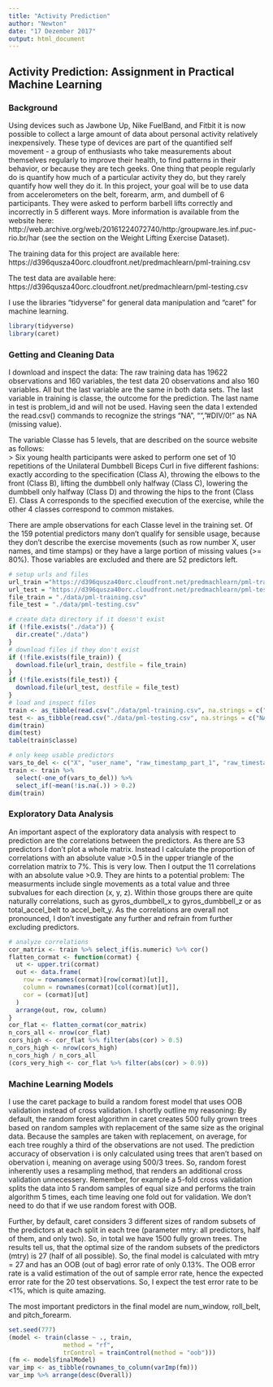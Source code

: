 ---
title: "Activity Prediction"
author: "Newton"
date: "17 Dezember 2017"
output: html_document
---
## Activity Prediction: Assignment in Practical Machine Learning

### Background
Using devices such as Jawbone Up, Nike FuelBand, and Fitbit it is now possible to collect a large amount of data about personal activity relatively inexpensively. These type of devices are part of the quantified self movement - a group of enthusiasts who take measurements about themselves regularly to improve their health, to find patterns in their behavior, or because they are tech geeks. One thing that people regularly do is quantify how much of a particular activity they do, but they rarely quantify how well they do it. In this project, your goal will be to use data from accelerometers on the belt, forearm, arm, and dumbell of 6 participants. They were asked to perform barbell lifts correctly and incorrectly in 5 different ways. More information is available from the website here: http://web.archive.org/web/20161224072740/http:/groupware.les.inf.puc-rio.br/har (see the section on the Weight Lifting Exercise Dataset).

The training data for this project are available here:
https://d396qusza40orc.cloudfront.net/predmachlearn/pml-training.csv

The test data are available here:
https://d396qusza40orc.cloudfront.net/predmachlearn/pml-testing.csv

I use the libraries "tidyverse" for general data manipulation and "caret" for machine learning.

```{r, message = FALSE}
library(tidyverse)
library(caret)
```

### Getting and Cleaning Data
I download and inspect the data: The raw training data has 19622 observations and 160 variables, the test data 20 observations and also 160 variables. All but the last variable are the same in both data sets. The last variable in training is classe, the outcome for the prediction. The last name in test is problem_id and will not be used. Having seen the data I extended the read.csv() commands to recognize the strings "NA", "", "#DIV/0!" as NA (missing value).

The variable Classe has 5 levels, that are described on the source website as follows:  
> Six young health participants were asked to perform one set of 10 repetitions of the Unilateral Dumbbell Biceps Curl in five different fashions: exactly according to the specification (Class A), throwing the elbows to the front (Class B), lifting the dumbbell only halfway (Class C), lowering the dumbbell only halfway (Class D) and throwing the hips to the front (Class E). Class A corresponds to the specified execution of the exercise, while the other 4 classes correspond to common mistakes.  

There are ample observations for each Classe level in the training set. Of the 159 potential predictors many don't qualify for sensible usage, because they don't describe the exercise movements (such as row number X, user names, and time stamps) or they have a large portion of missing values (>= 80%). Those variables are excluded and there are 52 predictors left.

```{r}
# setup urls and files
url_train ="https://d396qusza40orc.cloudfront.net/predmachlearn/pml-training.csv"
url_test = "https://d396qusza40orc.cloudfront.net/predmachlearn/pml-testing.csv"
file_train = "./data/pml-training.csv"
file_test = "./data/pml-testing.csv"

# create data directory if it doesn't exist
if (!file.exists("./data")) {
  dir.create("./data")
}
# download files if they don't exist
if (!file.exists(file_train)) {
  download.file(url_train, destfile = file_train)
}
if (!file.exists(file_test)) {
  download.file(url_test, destfile = file_test)
}
# load and inspect files 
train <- as_tibble(read.csv("./data/pml-training.csv", na.strings = c("NA", "", "#DIV/0!")))
test <- as_tibble(read.csv("./data/pml-testing.csv", na.strings = c("NA", "", "#DIV/0!")))
dim(train)
dim(test)
table(train$classe)

# only keep usable predictors
vars_to_del <- c("X", "user_name", "raw_timestamp_part_1", "raw_timestamp_part_2", "cvtd_timestamp", "new_window")
train <- train %>%
  select(-one_of(vars_to_del)) %>%
  select_if(~mean(!is.na(.)) > 0.2)
dim(train)
```  

### Exploratory Data Analysis
An important aspect of the exploratory data analysis with respect to prediction are the correlations between the predictors. As there are 53 predictors I don't plot a whole matrix. Instead I calculate the proportion of correlations with an absolute value >0.5 in the upper triangle of the correlation matrix to 7%. This is very low. Then I output the 11 correlations with an absolute value >0.9. They are hints to a potential problem: The measurments include single movements as a total value and three subvalues for each direction (x, y, z). Within those groups there are quite naturally correlations, such as gyros_dumbbell_x to gyros_dumbbell_z or as total_accel_belt to accel_belt_y. As the correlations are overall not pronounced, I don't investigate any further and refrain from further excluding predictors.

```{r}
# analyze correlations
cor_matrix <- train %>% select_if(is.numeric) %>% cor()
flatten_cormat <- function(cormat) {
  ut <- upper.tri(cormat)
  out <- data.frame(
    row = rownames(cormat)[row(cormat)[ut]],
    column = rownames(cormat)[col(cormat)[ut]],
    cor = (cormat)[ut]
  )
  arrange(out, row, column)
}
cor_flat <- flatten_cormat(cor_matrix)
n_cors_all <- nrow(cor_flat)
cors_high <- cor_flat %>% filter(abs(cor) > 0.5)
n_cors_high <- nrow(cors_high)
n_cors_high / n_cors_all
(cors_very_high <- cor_flat %>% filter(abs(cor) > 0.9))
```

### Machine Learning Models
I use the caret package to build a random forest model that uses OOB validation instead of cross validation. I shortly outline my reasoning: By default, the random forest algorithm in caret creates 500 fully grown trees based on random samples with replacement of the same size as the original data. Because the samples are taken with replacement, on average, for each tree roughly a third of the observations are not used. The prediction accuracy of observation i is only calculated using trees that aren't based on obervation i, meaning on average using 500/3 trees. So, random forest inherently uses a resampling method, that renders an additional cross validation unnecessery. Remember, for example a 5-fold cross validation splits the data into 5 random samples of equal size and performs the train algorithm 5 times, each time leaving one fold out for validation. We don't need to do that if we use random forest with OOB.

Further, by default, caret considers 3 different sizes of random subsets of the predictors at each split in each tree (parameter mtry: all predictors, half of them, and only two). So, in total we have 1500 fully grown trees. The results tell us, that the optimal size of the random subsets of the predictors (mtry) is 27 (half of all possible). So, the final model is calculated with mtry = 27 and has an OOB (out of bag) error rate of only 0.13%. The OOB error rate is a valid estimation of the out of sample error rate, hence the expected error rate for the 20 test observations. So, I expect the test error rate to be <1%, which is quite amazing.

The most important predictors in the final model are num_window, roll_belt, and pitch_forearm.


```{r}
set.seed(777)
(model <- train(classe ~ ., train,
               method = "rf",
               trControl = trainControl(method = "oob")))
(fm <- model$finalModel)
var_imp <- as_tibble(rownames_to_column(varImp(fm)))
var_imp %>% arrange(desc(Overall))
```
